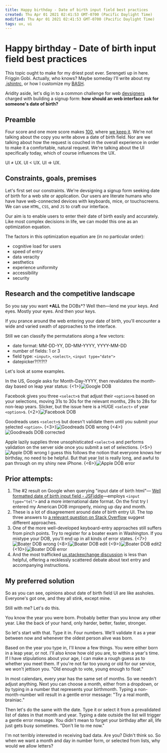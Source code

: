 ```yaml
---
title: Happy birthday - Date of birth input field best practices
created: Thu Apr 01 2021 02:41:53 GMT-0700 (Pacific Daylight Time)
modified: Thu Apr 01 2021 02:41:53 GMT-0700 (Pacific Daylight Time)
tags: ux, ui
---
```


# Happy birthday - Date of birth input field best practices

This topic ought to make for my driest post ever. Serengeti up in here. Friggin Gobi. Actually, who knows? Maybe someday I'll write about my [.jshintrc](http://jshint.com/docs/options/), or how I customize my [BASH](http://en.wikipedia.org/wiki/Bash_%28Unix_shell%29).

Aridity aside, let's dig in to a common challenge for web [devsigners](http://www.devsignercon.com/) charged with building a signup form: **how should an web interface ask for someone's date of birth?**

## Preamble

Four score and one more score makes [100](https://soundcloud.com/octobersveryown/drake-0-to-100), where [we keep it](https://soundcloud.com/maddecent/grandtheft-keys-n-krates-keep-it-100). We're not talking about the copy you write above a date of birth field. Nor are we talking about how the request is couched in the overall experience in order to make it a comfortable, natural request. We're talking about the UI specifically today, which of course influences the UX.

UI ≠ UX. UI < UX. UI => UX.

## Constraints, goals, premises

Let's first set our constraints. We're devsigning a signup form seeking date of birth for a web site or application. Our users are literate humans who have have web-connected devices with keyboards, mice, or touchscreens. We can use `HTML`, `CSS`, and `JS` to craft our interface.

Our aim is to enable users to enter their date of birth easily and accurately. Like most complex decisions in life, we can model this one as an optimization equation.

The factors in this optimization equation are (in no particular order):

- cognitive load for users
- speed of entry
- data veracity
- aesthetics
- experience uniformity
- accessibility
- security

## Research and the competitive landscape

So you say you want **\*ALL** the DOBs\*? Well then—lend me your keys. And eyes. Mostly your eyes. And then your keys.

If you prance around the web entering your date of birth, you'll encounter a wide and varied swath of approaches to the interface.

Still we can classify the permutations along a few vectors:

- date format: MM-DD-YY, DD-MM-YYYY, YYYY-MM-DD
- number of fields: 1 or 3
- field type: `<input>`, `<select>`, `<input type="date">`
- datepicker?!?!?!?

Let's look at some examples.

In the US, Google asks for Month-Day-YYYY, then revalidates the month-day based on leap year status:
{<1>}![Google DOB](/images/2015/May/Screenshot-2015-05-01-14-04-18.png)

Facebook gives you three `<select>`s that adjust their `<option>`s based on your selections, moving 31s to 30s for the relevant months, 29s to 28s for non-leap years. Slicker, but the issue here is a HUGE `<select>` of year `<option>`s.
{<2>}![Facebook DOB](/content/images/2015/May/Screenshot-2015-05-01-14-08-51.png)

Goodreads uses `<select>`s but doesn't validate them until you submit your selected `<option>`.
{<3>}![Goodreads DOB wrong](/content/images/2015/May/Screenshot-2015-05-01-14-14-38.png)
{<4>}![Goodreads DOB corrected](/content/images/2015/May/Screenshot-2015-05-01-14-14-54.png)

Apple lazily supplies three unsophisticated `<select>`s and performs validation on the server side once you submit a set of selections.
{<5>}![Apple DOB wrong](/content/images/2015/May/Screenshot-2015-05-01-14-23-14.png)
I guess this follows the notion that everyone knows her birthday, no need to be helpful. But that year list is really long, and awful to pan through on my shiny new iPhone.
{<6>}![Apple DOB error](/content/images/2015/May/Screenshot-2015-05-01-14-23-22.png)

## Prior attempts:

1. The #2 result on Google when querying "input date of birth html"—
   [Well formatted date of birth input field - JSFiddle](http://jsfiddle.net/davidelrizzo/c8ASE/)—employs `<input type="tel">` and a more international date format. On the first try I entered my American DOB improperly, mixing up day and month.
2. These is a lot of disagreement around date of birth entry UI. The top three answers to [a relevant question on Stack Overflow](http://stackoverflow.com/questions/339956/whats-the-best-ui-for-entering-date-of-birth) suggest different approaches.
3. One of the more well-developed keyboard-entry approaches still suffers from pinch points. Try to register for a boater exam in Washington. If you mistype your DOB, you'll end up in all kinds of error states. {<7>}![Boater DOB wrong](/content/images/2015/May/Screenshot-2015-05-01-14-35-34.png) {<8>}![Boater DOB edit](/content/images/2015/May/Screenshot-2015-05-01-14-36-09.png) {<9>}![Boater DOB edit2](/content/images/2015/May/Screenshot-2015-05-01-14-36-47.png) {<10>}![Boater DOB error](/content/images/2015/May/Screenshot-2015-05-01-14-35-15.png)
4. And the most trafficked [ux.stackexchange discussion](http://ux.stackexchange.com/questions/5119/whats-the-best-way-to-present-date-of-birth-form-fields) is less than helpful, offering a recklessly scattered debate about text entry and accompanying instructions.

## My preferred solution

So as you can see, opinions about date of birth field UI are like assholes. Everyone's got one, and they all stink, except mine.

Still with me? Let's do this.

You know the year you were born. Probably better than you know any other year. Like the back of your hand, only harder, better, faster, stronger.

So let's start with that. Type it in. Four numbers. We'll validate it as a year between now and whenever the oldest person alive was born.

Based on the year you type in, I'll know a few things. You were either born in a leap year, or not. I'll also know how old you are, to within a year's time. If I have stipulations about your age, I can make a rough guess as to whether you meet them. If you're not far too young or old for our service, we won't jettison you. "Old enough to vote, young enough to float."

In most calendars, every year has the same set of months. So we needn't adjust anything. Next you can choose a month, either from a dropdown, or by typing in a number that represents your birthmonth. Typing a non-month-number will result in a gentle error message: "Try a real month, brainiac."

Then let's do the same with the date. Type it or select it from a prevalidated list of dates in that month and year. Typing a date outside the list will trigger a gentle error message. You didn't mean to forget your birthday after all, life just gets busy sometimes. "Don't lie to me now."

I'm not terribly interested in receiving bad data. Are you? Didn't think so. So when we want a month and day in number form, or selected from lists, why would we allow letters?
